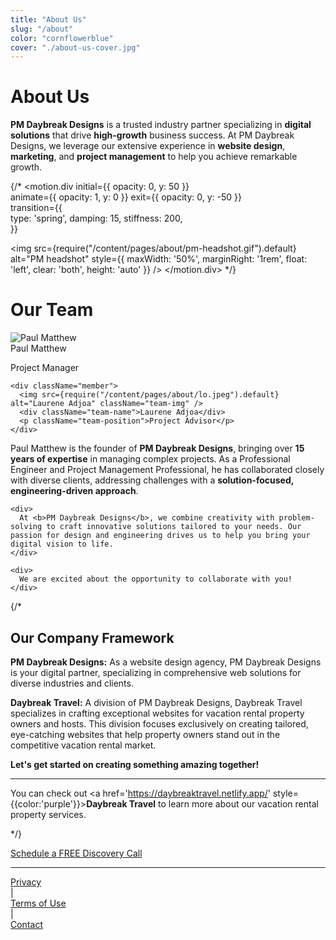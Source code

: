 ```yaml
---
title: "About Us"
slug: "/about"
color: "cornflowerblue"
cover: "./about-us-cover.jpg"
---
```



# About Us
<div className="team-container">
  <div className="team-description">
    <b>PM Daybreak Designs</b> is a trusted industry partner specializing in <b>digital solutions</b> that drive <b>high-growth</b> business success.
    At PM Daybreak Designs, we leverage our extensive experience in <b>website design</b>, <b>marketing</b>, and <b>project management</b> to help you achieve remarkable growth.
  </div>
</div>


{/*
<motion.div
  initial={{ opacity: 0, y: 50 }}      
  animate={{ opacity: 1, y: 0 }}
  exit={{ opacity: 0, y: -50 }}  
  transition={{              
    type: 'spring',
    damping: 15,
    stiffness: 200,            
  }}
>
<img src={require("/content/pages/about/pm-headshot.gif").default} alt="PM headshot" style={{ maxWidth: '50%', marginRight: '1rem', float: 'left', clear: 'both', height: 'auto' }} />
</motion.div>
*/}

# Our Team


<div className="team-container">
  <div className="team-members">
    <div className="member">
      <img src={require("/content/pages/about/pm.png").default} alt="Paul Matthew" className="team-img" />
      <div className="team-name">Paul Matthew</div>
      <p className="team-position">Project Manager</p>
    </div>

    <div className="member">
      <img src={require("/content/pages/about/lo.jpeg").default} alt="Laurene Adjoa" className="team-img" />
      <div className="team-name">Laurene Adjoa</div>
      <p className="team-position">Project Advisor</p>
    </div>
  </div>

  <div className="team-description">
    <div>
      Paul Matthew is the founder of <b>PM Daybreak Designs</b>, bringing over <b>15 years of expertise</b> in managing complex projects. As a Professional Engineer and Project Management Professional, he has collaborated closely with diverse clients, addressing challenges with a <b>solution-focused, engineering-driven approach</b>.
    </div>

    <div>
      At <b>PM Daybreak Designs</b>, we combine creativity with problem-solving to craft innovative solutions tailored to your needs. Our passion for design and engineering drives us to help you bring your digital vision to life.
    </div>

    <div>
      We are excited about the opportunity to collaborate with you!
    </div>
  </div>
</div>



{/*
## Our Company Framework

**PM Daybreak Designs:** As a website design agency, PM Daybreak Designs is your digital partner, specializing in comprehensive web solutions for diverse industries and clients.

**Daybreak Travel:** A division of PM Daybreak Designs, Daybreak Travel specializes in crafting exceptional websites for vacation rental property owners and hosts. This division focuses exclusively on creating tailored, eye-catching websites that help property owners stand out in the competitive vacation rental market.

**Let's get started on creating something amazing together!**

---

You can check out <a href='https://daybreaktravel.netlify.app/' style={{color:'purple'}}><b>Daybreak Travel</b></a> to learn more about our vacation rental property services.

*/}

<div className="button">
  <a href="/contact">Schedule a FREE Discovery Call</a>
</div>







_______________________________________________________________________________________________________________________

<div style={{ display: 'flex', alignItems: 'center', justifyContent: 'center', marginTop: '20px' }}>
    <div style={{ textAlign: 'right' }}>
        <a href="../privacy#privacy-policy" style={{ color: 'black' }}>Privacy</a>
    </div>
    <span style={{ margin: '0 10px', color: 'black' }}>|</span>
    <div style={{ textAlign: 'left' }}>
        <a href="../privacy#termsofuse-policy" style={{ color: 'black' }}>Terms of Use</a>
    </div>
        <span style={{ margin: '0 10px', color: 'black' }}>|</span>
    <div style={{ textAlign: 'left' }}>
        <a href="../contact" style={{ color: 'black' }}>Contact</a>
    </div>
</div>
